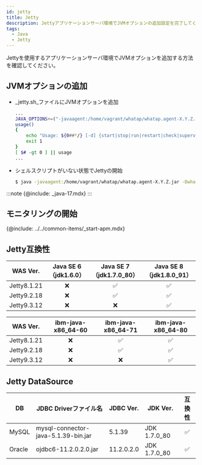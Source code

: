 ```yaml
---
id: jetty
title: Jetty
description: Jettyアプリケーションサーバ環境でJVMオプションの追加設定を完了してください。
tags:
  - Java
  - Jetty
---
```


Jettyを使用するアプリケーションサーバ環境でJVMオプションを追加する方法を確認してください。 

## JVMオプションの追加

-   _jetty.sh_ファイルにJVMオプションを追加

    ```bash title='$JETTY_HOME/bin/jetty.sh' {2} showLineNumbers
    ...
    JAVA_OPTIONS+=("-javaagent:/home/vagrant/whatap/whatap.agent-X.Y.Z.jar -Dwhatap.port=8080")
    usage()
    {
        echo "Usage: ${0##*/} [-d] {start|stop|run|restart|check|supervise} [ CONFIGS ... ] "
        exit 1
    }
    [ $# -gt 0 ] || usage
    ...
    ```

-   シェルスクリプトがいない状態でJettyの開始

    ```bash
    $ java -javaagent:/home/vagrant/whatap/whatap.agent-X.Y.Z.jar -Dwhatap.port=8080 -jar start.jar &
    ```

:::note
{@include: _java-17.mdx}
:::

## モニタリングの開始

{@include: ../../common-items/_start-apm.mdx}

## Jetty互換性

| WAS Ver.    |       Java SE 6（jdk1.6.0）       |      Java SE 7（jdk1.7.0_80）     |      Java SE 8（jdk1.8.0_91）     |
| ----------- | :-----------------------------: | :-----------------------------: | :-----------------------------: |
| Jetty8.1.21 | <span class='emoji-no'>❌</span> | <span class='emoji-ok'>✅</span> | <span class='emoji-ok'>✅</span> |
| Jetty9.2.18 | <span class='emoji-no'>❌</span> | <span class='emoji-ok'>✅</span> | <span class='emoji-ok'>✅</span> |
| Jetty9.3.12 | <span class='emoji-no'>❌</span> | <span class='emoji-no'>❌</span> | <span class='emoji-ok'>✅</span> |

| WAS Ver.    |        ibm-java-x86_64-60       |        ibm-java-x86_64-71       |        ibm-java-x86_64-80       |
| ----------- | :-----------------------------: | :-----------------------------: | :-----------------------------: |
| Jetty8.1.21 | <span class='emoji-no'>❌</span> | <span class='emoji-ok'>✅</span> | <span class='emoji-ok'>✅</span> |
| Jetty9.2.18 | <span class='emoji-no'>❌</span> | <span class='emoji-ok'>✅</span> | <span class='emoji-ok'>✅</span> |
| Jetty9.3.12 | <span class='emoji-no'>❌</span> | <span class='emoji-no'>❌</span> | <span class='emoji-ok'>✅</span> |

## Jetty DataSource

| DB     | JDBC Driverファイル名                    | JDBC Ver.  | JDK Ver.     |               互換性               |
| ------ | ----------------------------------- | ---------- | ------------ | :-----------------------------: |
| MySQL  | mysql-connector-java-5.1.39-bin.jar | 5.1.39     | JDK 1.7.0_80 | <span class='emoji-ok'>✅</span> |
| Oracle | ojdbc6-11.2.0.2.0.jar               | 11.2.0.2.0 | JDK 1.7.0_80 | <span class='emoji-ok'>✅</span> |
